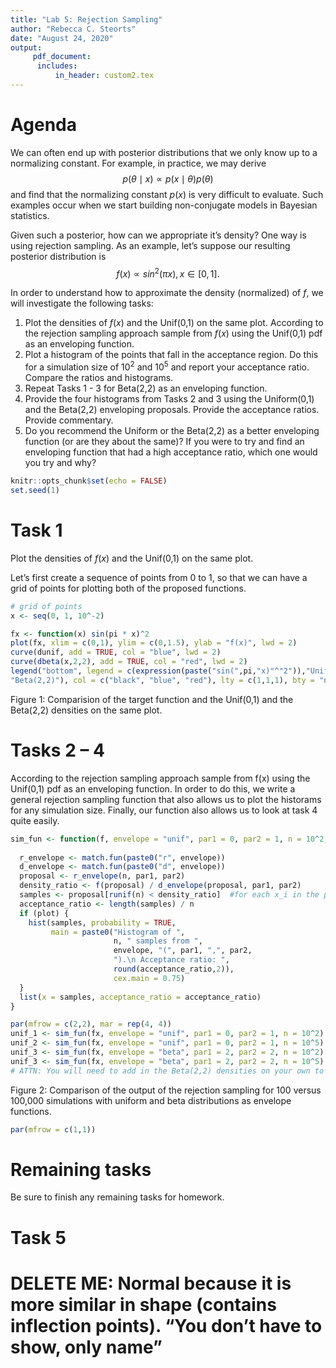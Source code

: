 ```yaml
---
title: "Lab 5: Rejection Sampling"
author: "Rebecca C. Steorts"
date: "August 24, 2020"
output: 
     pdf_document:
      includes: 
          in_header: custom2.tex
---
```


# Agenda

We can often end up with posterior distributions that we only know up to a normalizing constant. For example, in practice, we may derive $$p(\theta \mid x) \propto p(x\mid \theta) p(\theta)$$ and find that the normalizing constant $p(x)$ is very difficult to evaluate. Such examples occur when we start building non-conjugate models in Bayesian statistics. 

Given such a posterior, how can we appropriate it's density? One way is using rejection sampling. As an example, let's suppose our resulting posterior distribution is  $$f(x) \propto sin^2(\pi x), x \in [0,1].$$

In order to understand how to approximate the density (normalized) of $f$, we will investigate the following tasks:


1. Plot the densities of $f(x)$ and the Unif(0,1) on the same plot. 
 According to the rejection sampling approach sample from $f(x)$ using the Unif(0,1) pdf as an enveloping function.
2.  Plot a histogram of the points that fall in the acceptance region. Do this for a simulation size of $10^2$ and $10^5$ and report your acceptance ratio. Compare the ratios and histograms.
3.  Repeat Tasks 1 - 3 for  Beta(2,2) as an enveloping function. 
4.  Provide the four histograms from Tasks 2 and 3 using the Uniform(0,1) and the Beta(2,2) enveloping proposals. Provide the acceptance ratios. Provide commentary. 
5.  Do you recommend the Uniform or the Beta(2,2) as a better enveloping function (or are they about the same)? If you were to try and find an enveloping function that had a high acceptance ratio, which one would you try and why? 


```r
knitr::opts_chunk$set(echo = FALSE)
set.seed(1)
```


# Task 1

Plot the densities of $f(x)$ and the Unif(0,1) on the same plot. 

Let's first create a sequence of points from 0 to 1, so that we can have a grid of points for plotting both of the proposed functions. 

```r
# grid of points
x <- seq(0, 1, 10^-2)
```

```r
fx <- function(x) sin(pi * x)^2
plot(fx, xlim = c(0,1), ylim = c(0,1.5), ylab = "f(x)", lwd = 2)
curve(dunif, add = TRUE, col = "blue", lwd = 2)
curve(dbeta(x,2,2), add = TRUE, col = "red", lwd = 2)
legend("bottom", legend = c(expression(paste("sin(",pi,"x)"^"2")),"Unif(0,1)",
"Beta(2,2)"), col = c("black", "blue", "red"), lty = c(1,1,1), bty = "n", cex = 1.1, lwd = 2)
```

Figure 1: Comparision of the target function and the Unif(0,1) and the Beta(2,2) densities on the same plot.

# Tasks 2 -- 4

According to the rejection sampling approach sample from f(x) using the Unif(0,1) pdf as an enveloping function. In order to do this, we write a general rejection sampling function that also allows us to plot the historams for any simulation size. Finally, our function also allows us to look at task 4 quite easily. 

```r
sim_fun <- function(f, envelope = "unif", par1 = 0, par2 = 1, n = 10^2, plot = TRUE){
  
  r_envelope <- match.fun(paste0("r", envelope))
  d_envelope <- match.fun(paste0("d", envelope))
  proposal <- r_envelope(n, par1, par2)
  density_ratio <- f(proposal) / d_envelope(proposal, par1, par2)
  samples <- proposal[runif(n) < density_ratio]  #for each x_i in the proposal, compare f(x_i)/g(x_i) with draw from uniform, intuition being that if the density ratio at that potential point x_i > random draw from a unif[0,1] dist, then accept samples keeps all proposals that were accepted
  acceptance_ratio <- length(samples) / n
  if (plot) {
    hist(samples, probability = TRUE, 
         main = paste0("Histogram of ", 
                       n, " samples from ", 
                       envelope, "(", par1, ",", par2,
                       ").\n Acceptance ratio: ",
                       round(acceptance_ratio,2)), 
                       cex.main = 0.75)
  }
  list(x = samples, acceptance_ratio = acceptance_ratio)
}
```

```r
par(mfrow = c(2,2), mar = rep(4, 4))
unif_1 <- sim_fun(fx, envelope = "unif", par1 = 0, par2 = 1, n = 10^2) 
unif_2 <- sim_fun(fx, envelope = "unif", par1 = 0, par2 = 1, n = 10^5)
unif_3 <- sim_fun(fx, envelope = "beta", par1 = 2, par2 = 2, n = 10^2)
unif_3 <- sim_fun(fx, envelope = "beta", par1 = 2, par2 = 2, n = 10^5)
# ATTN: You will need to add in the Beta(2,2) densities on your own to finish task 4.
```

Figure 2: Comparison of the output of the rejection sampling for 100 versus 100,000 simulations with uniform and beta distributions as envelope functions.

```r
par(mfrow = c(1,1))
```

# Remaining tasks

Be sure to finish any remaining tasks for homework. 

# Task 5

# DELETE ME: Normal because it is more similar in shape (contains inflection points). "You don't have to show, only name"
